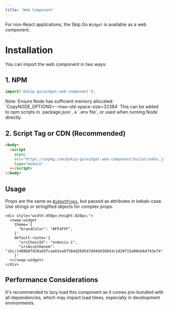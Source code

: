 ```yaml
---
title: 'Web Component'
---
```


For non-React applications, the Skip Go `Widget` is available as a web component.


# Installation

You can import the web component in two ways:

## 1. NPM

```ts
import('@skip-go/widget-web-component');
```

<Info>
Note: Ensure Node has sufficient memory allocated: `CopyNODE_OPTIONS=--max-old-space-size=32384`
This can be added to npm scripts in `package.json`, a `.env file`, or used when running Node directly.
</Info>

## 2. Script Tag or CDN (Recommended)
```html
<body>
  <script
    async
    src="https://unpkg.com/@skip-go/widget-web-component/build/index.js"
    type="module"
  ></script>
</body>
```

## Usage

Props are the same as [`WidgetProps`](./configuration), but passed as attributes in kebab-case. Use strings or stringified objects for complex props.

```tsx
<div style="width:450px;height:820px;">
  <swap-widget
    theme='{
      "brandColor": "#FF4FFF",
    }'
    default-route='{
      "srcChainId": "osmosis-1",
      "srcAssetDenom": "ibc/1480b8fd20ad5fcae81ea87584d269547dd4d436843c1d20f15e00eb64743ef4"
    }'
  ></swap-widget>
</div>
```

## Performance Considerations
It's recommended to lazy load this component as it comes pre-bundled with all dependencies, which may impact load times, especially in development environments.
